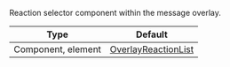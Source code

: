 Reaction selector component within the message overlay.

| Type               | Default      |
| ------------------ | ------------ |
| Component, element | [OverlayReactionList](/reactnative/ui-components/overlay-reaction-list) |
